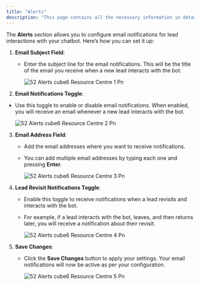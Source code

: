 ```yaml
---
title: "Alerts"
description: "This page contains all the necessary information in detail regarding the Alerts section of the website chatbot settings."
---
```


The **Alerts** section allows you to configure email notifications for lead interactions with your chatbot. Here’s how you can set it up:

1. **Email Subject Field**:
   - Enter the subject line for the email notifications. This will be the title of the email you receive when a new lead interacts with the bot.

     ![52 Alerts cube6 Resource Centre 1 Pn](/images/how-cube6-works/website-alert/52.alerts__cube6_resource_centre-1.png)
2. **Email Notifications Toggle**:

- Use this toggle to enable or disable email notifications. When enabled, you will receive an email whenever a new lead interacts with the bot.

  ![52 Alerts cube6 Resource Centre 2 Pn](/images/how-cube6-works/website-alert/52.alerts__cube6_resource_centre-2.png)

3. **Email Address Field**:
   - Add the email addresses where you want to receive notifications.
   - You can add multiple email addresses by typing each one and pressing **Enter**.

     ![52 Alerts cube6 Resource Centre 3 Pn](/images/how-cube6-works/website-alert/52.alerts__cube6_resource_centre-3.png)
4. **Lead Revisit Notifications Toggle**:
   - Enable this toggle to receive notifications when a lead revisits and interacts with the bot.
   - For example, if a lead interacts with the bot, leaves, and then returns later, you will receive a notification about their revisit.

     ![52 Alerts cube6 Resource Centre 4 Pn](/images/how-cube6-works/website-alert/52.alerts__cube6_resource_centre-4.png)
5. **Save Changes**:
   - Click the **Save Changes** button to apply your settings. Your email notifications will now be active as per your configuration.

     ![52 Alerts cube6 Resource Centre 5 Pn](/images/how-cube6-works/website-alert/52.alerts__cube6_resource_centre-5.png)